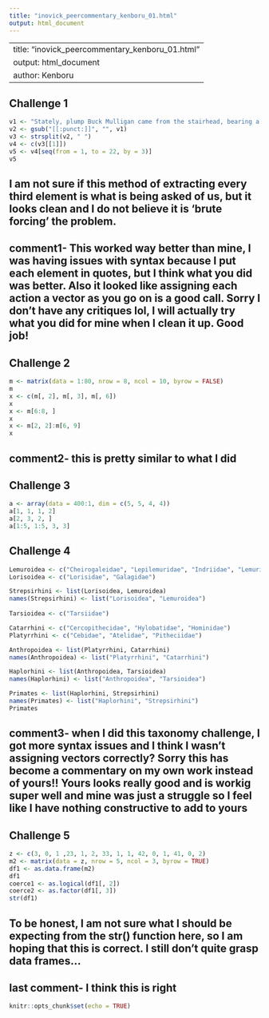 ---
title: "inovick_peercommentary_kenboru_01.html"
output: html_document
---
---
title: "inovick_peercommentary_kenboru_01.html"
output: html_document
author: Kenboru
---

## Challenge 1
```{r}
v1 <- "Stately, plump Buck Mulligan came from the stairhead, bearing a bowl of lather on which a mirror and a razor lay crossed."
v2 <- gsub("[[:punct:]]", "", v1)
v3 <- strsplit(v2, " ")
v4 <- c(v3[[1]])
v5 <- v4[seq(from = 1, to = 22, by = 3)]
v5
```
## I am not sure if this method of extracting every third element is what is being asked of us, but it looks clean and I do not believe it is 'brute forcing' the problem.

## comment1- This worked way better than mine, I was having issues with syntax because I put each element in quotes, but I think what you did was better. Also it looked like assigning each action a vector as you go on is a good call. Sorry I don't have any critiques lol, I will actually try what you did for mine when I clean it up. Good job!
## Challenge 2
```{r}
m <- matrix(data = 1:80, nrow = 8, ncol = 10, byrow = FALSE)
m
x <- c(m[, 2], m[, 3], m[, 6])
x
x <- m[6:8, ]
x
x <- m[2, 2]:m[6, 9]
x
```
## comment2- this is pretty similar to what I did
## Challenge 3
```{r}
a <- array(data = 400:1, dim = c(5, 5, 4, 4))
a[1, 1, 1, 2]
a[2, 3, 2, ]
a[1:5, 1:5, 3, 3]
```

## Challenge 4
```{r}
Lemuroidea <- c("Cheirogaleidae", "Lepilemuridae", "Indriidae", "Lemuridae", "Daubentoniidae")
Lorisoidea <- c("Lorisidae", "Galagidae")

Strepsirhini <- list(Lorisoidea, Lemuroidea)
names(Strepsirhini) <- list("Lorisoidea", "Lemuroidea")
 
Tarsioidea <- c("Tarsiidae")

Catarrhini <- c("Cercopithecidae", "Hylobatidae", "Hominidae")
Platyrrhini <- c("Cebidae", "Atelidae", "Pitheciidae")

Anthropoidea <- list(Platyrrhini, Catarrhini)
names(Anthropoidea) <- list("Platyrrhini", "Catarrhini")

Haplorhini <- list(Anthropoidea, Tarsioidea)
names(Haplorhini) <- list("Anthropoidea", "Tarsioidea")

Primates <- list(Haplorhini, Strepsirhini)
names(Primates) <- list("Haplorhini", "Strepsirhini")
Primates
```
## comment3- when I did this taxonomy challenge, I got more syntax issues and I think I wasn't assigning vectors correctly? Sorry this has become a commentary on my own work instead of yours!! Yours looks really good and is workig super well and mine was just a struggle so I feel like I have nothing constructive to add to yours
## Challenge 5
```{r}
z <- c(3, 0, 1 ,23, 1, 2, 33, 1, 1, 42, 0, 1, 41, 0, 2)
m2 <- matrix(data = z, nrow = 5, ncol = 3, byrow = TRUE)
df1 <- as.data.frame(m2)
df1
coerce1 <- as.logical(df1[, 2])
coerce2 <- as.factor(df1[, 3])
str(df1)
```
## To be honest, I am not sure what I should be expecting from the str() function here, so I am hoping that this is correct. I still don't quite grasp data frames...
## last comment- I think this is right
```{r setup, include=FALSE}
knitr::opts_chunk$set(echo = TRUE)
```




